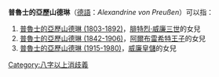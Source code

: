 '''普魯士的亞歷山德琳'''（[[德語|德語]]：''Alexandrine von Preußen''）可以指：
# [[普魯士的亞歷山德琳_(1803-1892)|普魯士的亞歷山德琳 (1803-1892)]]，[[腓特烈·威廉三世|腓特烈·威廉三世]]的女兒
# [[普魯士的亞歷山德琳_(1842-1906)|普魯士的亞歷山德琳 (1842-1906)]]，[[普魯士王子阿爾布雷希特_(1809–1872)|阿爾布雷希特王子]]的女兒
# [[普魯士的亞歷山德琳_(1915-1980)|普魯士的亞歷山德琳 (1915-1980)]]，[[威廉皇储_(德国)|威廉皇儲]]的女兒

[[Category:八字以上消歧義|Category:八字以上消歧義]]